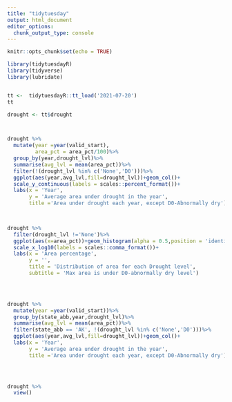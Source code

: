 ```yaml
---
title: "tidytuesday"
output: html_document
editor_options: 
  chunk_output_type: console
---
```


```r
knitr::opts_chunk$set(echo = TRUE)

library(tidytuesdayR)
library(tidyverse)
library(lubridate)


tt <-  tidytuesdayR::tt_load('2021-07-20')
tt

drought <- tt$drought



drought %>% 
  mutate(year =year(valid_start),
         area_pct = area_pct/100)%>%
  group_by(year,drought_lvl)%>%
  summarise(avg_lvl = mean(area_pct))%>%
  filter(!(drought_lvl %in% c('None','D0')))%>%
  ggplot(aes(year,avg_lvl,fill=drought_lvl))+geom_col()+
  scale_y_continuous(labels = scales::percent_format())+
  labs(x = 'Year',
       y = 'Average area under drought in the year',
       title ='Area under drought each year, except D0-Abnormally dry')
  


drought %>% 
  filter(drought_lvl !='None')%>%
  ggplot(aes(x=area_pct))+geom_histogram(alpha = 0.5,position = 'identity')+facet_wrap(~drought_lvl)+
  scale_x_log10(labels = scales::comma_format())+
  labs(x = 'Area percentage',
       y = '',
       title = 'Distribution of area for each Drought level',
       subtitle = 'Max area is under D0-abnormally dry level')
  



drought %>% 
  mutate(year =year(valid_start))%>%
  group_by(state_abb,year,drought_lvl)%>%
  summarise(avg_lvl = mean(area_pct))%>%
  filter(state_abb == 'AK', !(drought_lvl %in% c('None','D0')))%>%
  ggplot(aes(year,avg_lvl,fill=drought_lvl))+geom_col()+
  labs(x = 'Year',
       y = 'Average area under drought in the year',
       title ='Area under drought each year, except D0-Abnormally dry')
  



drought %>% 
  view()
  

```
